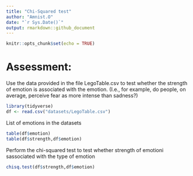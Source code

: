 ```yaml
---
title: "Chi-Squared test"
author: "Amnist.O"
date: "`r Sys.Date()`"
output: rmarkdown::github_document
---
```


```r
knitr::opts_chunk$set(echo = TRUE)
```

# Assessment:
Use the data provided in the file LegoTable.csv to test whether the strength of emotion is associated with the emotion. (I.e., for example, do people, on average, perceive fear as more intense than sadness?)

```r
library(tidyverse)
df <- read.csv("datasets/LegoTable.csv")
```

List of emotions in the datasets

```r
table(df$emotion)
table(df$strength,df$emotion)
```

Perform the chi-squared test to test whether strength of emotioni sassociated with the type of emotion
```r
chisq.test(df$strength,df$emotion)
```

